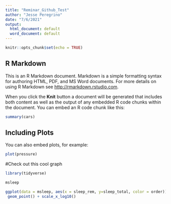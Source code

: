 ```yaml
---
title: "Reminar_Github_Test"
author: "Jesse Peregrino"
date: "7/6/2021"
output:
  html_document: default
  word_document: default
---
```


```r
knitr::opts_chunk$set(echo = TRUE)
```

## R Markdown

This is an R Markdown document. Markdown is a simple formatting syntax for authoring HTML, PDF, and MS Word documents. For more details on using R Markdown see <http://rmarkdown.rstudio.com>.

When you click the **Knit** button a document will be generated that includes both content as well as the output of any embedded R code chunks within the document. You can embed an R code chunk like this:

```r
summary(cars)
```

## Including Plots

You can also embed plots, for example:

```r
plot(pressure)
```

#Check out this cool graph

```r

library(tidyverse)

msleep

ggplot(data = msleep, aes(x = sleep_rem, y=sleep_total, color = order)) +
 geom_point() + scale_x_log10()

```
